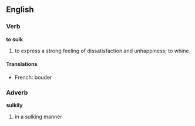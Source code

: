 ==English==
{{stub}}
===Verb===

'''to sulk'''

#to express a strong feeling of dissatisfaction and unhappiness; to whine
====Translations====
*French: bouder

===Adverb===

'''sulkily'''

#in a sulking manner